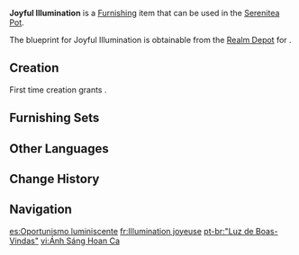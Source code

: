 {{Furnishing Infobox
|id             = 363108
|image          = Item Joyful Illumination.png
|category       = Ornaments
|subcategory    = Lighting
|quality        = 3
|adeptal_energy = 60
|load           = 220
|reduced_load   = 199
|description    = Floor lamps made from [[Karmaphala Wood]], with delightful outlines and curves that please the eye without appearing overly complex. Three lamps are set at different heights, serving as a main light, auxiliary light, and nightlight. Turning the three lights on and off in different combinations will satisfy all your everyday lighting needs, providing great convenience and comfort.
|mention        = 
|blueprint      = Realm Depot
|source1        = 
}}
'''Joyful Illumination''' is a [[Furnishing]] item that can be used in the [[Serenitea Pot]].

The blueprint for Joyful Illumination is obtainable from the [[Realm Depot]] for {{Item|Realm Currency|24|x=160}}.

==Creation==
First time creation grants {{Item|Trust|24|x=60}}.
{{Recipe
|type = Creation
|time = 14h
|Karmaphala Wood = 8
|White Iron Chunk = 4
|sort = Karmaphala Wood;White Iron Chunk
}}

==Furnishing Sets==
{{Craft Usage|type=Furnishing Set}}

==Other Languages==
{{Other Languages
|default_hidden = 1
|en      = Joyful Illumination
|zhs     = 「欢适之光」
|zhs_rm  = "Huānshì zhī Guāng"
|zht     = 「歡適之光」
|zht_rm  = "Huānshì zhī Guāng"
|ja      = 「快適な光」
|ja_rm   = "Kaiteki-na Hikari"
|ko      = 「즐거운 빛」
|es      = Oportunismo luminiscente
|fr      = Illumination joyeuse
|ru      = Радостное озарение
|th      = "แสงแห่งความสุข"
|th_rm   = 
|vi      = Ánh Sáng Hoan Ca
|de      = „Licht der Freude“
|id      = Cahaya Kegembiraan
|pt      = "Luz de Boas-Vindas"
|tr      = Neşeli Aydınlatma
|it      = Illuminazione gioiosa
}}

==Change History==
{{Change History|3.2}}

==Navigation==
{{Furnishing Navbox|interior}}

[[es:Oportunismo luminiscente]]
[[fr:Illumination joyeuse]]
[[pt-br:"Luz de Boas-Vindas"]]
[[vi:Ánh Sáng Hoan Ca]]